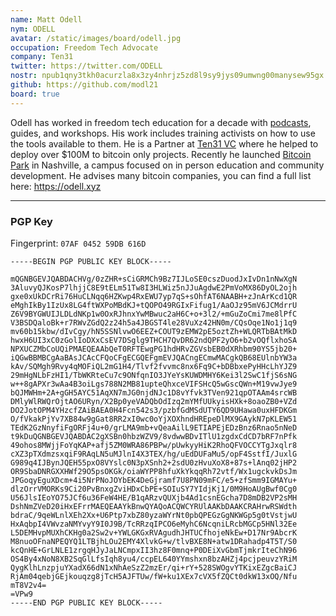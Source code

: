 ```yaml
---
name: Matt Odell
nym: ODELL
avatar: /static/images/board/odell.jpg
occupation: Freedom Tech Advocate
company: Ten31
twitter: https://twitter.com/ODELL
nostr: npub1qny3tkh0acurzla8x3zy4nhrjz5zd8l9sy9jys09umwng00manysew95gx
github: https://github.com/modl21
board: true
---
```


Odell has worked in freedom tech education for a decade with
[podcasts](https://citadeldispatch.com/), guides, and workshops. His work
includes training activists on how to use the tools available to them. He is a
Partner at [Ten31 VC](https://ten31.vc/) where he helped to deploy over $100M to
bitcoin only projects. Recently he launched [Bitcoin
Park](https://bitcoinpark.com/) in Nashville, a campus focused on in person
education and community development. He advises many bitcoin companies, you can
find a full list here: https://odell.xyz

---

### PGP Key

Fingerprint: `07AF 0452 59DB 616D`

```
-----BEGIN PGP PUBLIC KEY BLOCK-----

mQGNBGEVJQABDACHVg/0zZHR+sCiGRMCh9Bz7IJLoSE0cszDuodJxIvDn1nNwXgN
3AluvyQJKosP7lhjjC8E9tELm51Tw8I3HLWiz5nJJuAgdwE2PmVoMX86DyOL2ojh
gxe0xUkDCrRi76HuCLNqq6HZKwp4RxEWU7yp7qS+sOhfAT6NAABH+zJnArKcd1QR
eMghIkBy1IzUx8LG4ftWXPoMBdKJ+tQOPO49RGIxFifug1/AaOJz95mV6JCMdrrU
Z6V9BYGWUIJLDLdNKp1w0OxRJhnxYwMBwuc2aH6C+o+3l2/+mGuZoCmi7me8lPfC
V3BSDQaloBk+r7RWvZGdQ2z24h5a4JBGST4le28VuXz42HN0m/CQsOqe1No1j1q9
mv60b15kbw/dIvCgy/hN5SSNlvwO6EEZ+COUT9zEMW2pE5oztZh+WLQRTbBAtMkD
hwxH6UI3xC0zGolIoDXxCsEV7DSglg9THCH7QvDR62ndQPF2yO6+b2vOQflxhoSA
NPXUCZMbCoUQiPMAEQEAAbQeT0RFTEwgPG1hdHRvZGVsbEB0dXRhbm90YS5jb20+
iQGwBBMBCgAaBAsJCAcCFQoCFgECGQEFgmEVJQACngECmwMACgkQB68EUlnbYW3a
kAv/SQMgh9Rvy4qMOFiQL2mG1H4/Tlvf2fvvmc8nx6Fq9C+bDBbxePyHHcLhYJZ9
29mHgNLbFzHI1/TbWKRteCu7c9ONfqnIO3JYeYsKUWDMHY6Kei3l2SwC1fjS6sNG
w++8gAPXr3wAa4B3oiLgs788N2MB81upteQhxceVIFSHcQ5wGscQWn+M19vwJye9
bQJMWHm+2A+gGH5AYC51AqXN7mJG0njdNJc1D8vYfvk3TVen921qpOTAAm4srcWB
DMlyWlRWQrOjtAO6URyn/X2Bp0yeVADQbOdIzq2mYMfUUkyisHXk+8oaoZB0+VZd
DO2JotOPM4YHzcfZAiBAEA0H4Fcn542s3/pzbfGdMSdUTY6QD9UHawa0uxHFDKGm
O/fVkakPjYv7XB84w9gGat8RR2xI0wc0oYjXOXhndHREpeDlMX9GAykN7pKLEW51
TEdK2GzNnyfiFgORFj4u+0/grLMA9mb+vQeaAilL9ETIAPEjEDzBnz6Rnao5nNeD
t9kDuQGNBGEVJQABDAC2gXSBn0hbzWZV9/8vdwwBDvITlU1zgdxCdCD7bRF7nPfk
49ohos8MWjjFoYqKAP+afj5ZM0WRA86PBPw/pUwkyyHiK2RhoQFVOCCYTgJxqlr8
cXZ3pTXdmzsxqiF9RAqLN5uMJlnI4X3TEX/hg/uEdDUFaMu5/opF4SstfI/JuxlG
G989q4IJBynJQEH55pxO8VYslc0N3pXSnh2+2sdU0zHvuXoX8+87s+lAnq02jHP2
OR9SbaDNRGXXHWf29O5psOKGk/oiaWYPP8hfuXkYkqqRh72vtf/Wx1ugckvkDsJm
JPGoqyEguXDcm+4i5NrPNoJOYbEK4DeGjramf7U8PN09mFC/e5+zfSmm9IGMAYu+
dlzOrrVMORKs9Ci20PvBnxgZviHDxCbPE+SOIuSY7YIdjKj1/0M9HoAUgBwf0Cg0
U56JlsIEoYO75JCf6u36FeW4HE/B1qARzvQUXjb4Ad1csnEGcha7D8mDB2VP2sMH
DshNmZVeD20iHxEFrrMAEQEAAYkBnwQYAQoACQWCYRUlAAKbDAAKCRAHrwRSWdth
bdraC/9qeWLnlXEh2Xx+U6Ptp7xbZ80yzaWYrNt0pbQPEGzGgNKWGp5g0tVstjwU
HxAqbpI4VWvzaNMYvyY9I0J9B/TcRRzqIPCO6eMyhC6NcqniLRcbMGCp5HNl32Ee
L5DEMHvpMUXhCKHg0a2Sw2v+YWLGKGxRVAgudhJHTUCfhojeNkEw+D17Nr9AbcrK
M8nuoOFnaNPEQYQ1LTBjhLOu2EMY4XlvkG+w/tlvBXE8N+atw1DRahadp4T5T/S0
kcQnHE+GrLNLE1zrgqHJyJaLNCmpxII3hz8F0mnq+P0DEiXvGbmTjmkrIteChN96
OS4By4xNoN8XB2SqGlLfsIqh8yu4/ccpEL640YYmshxn8bzAHZj4pcjpeuvzYRiM
QygKlhLnzpjuYXadX66dN1xNhAeSzZ2mzEr/qi+rY+528SWOgvYTKixEZgcBaiCJ
RjAm04qebjGEjkouqzg8jTcH5AJFTUw/fW+ku1XEx7cVX5fZQCt0dkW13xOQ/Nfu
mT8V2v4=
=VPw9
-----END PGP PUBLIC KEY BLOCK-----
```